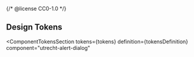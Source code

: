 {/* @license CC0-1.0 */}


<Meta title="CSS Component/Alert dialog/Design Tokens" />

## Design Tokens

<ComponentTokensSection
  tokens={tokens}
  definition={tokensDefinition}
  component="utrecht-alert-dialog"
></ComponentTokensSection>

